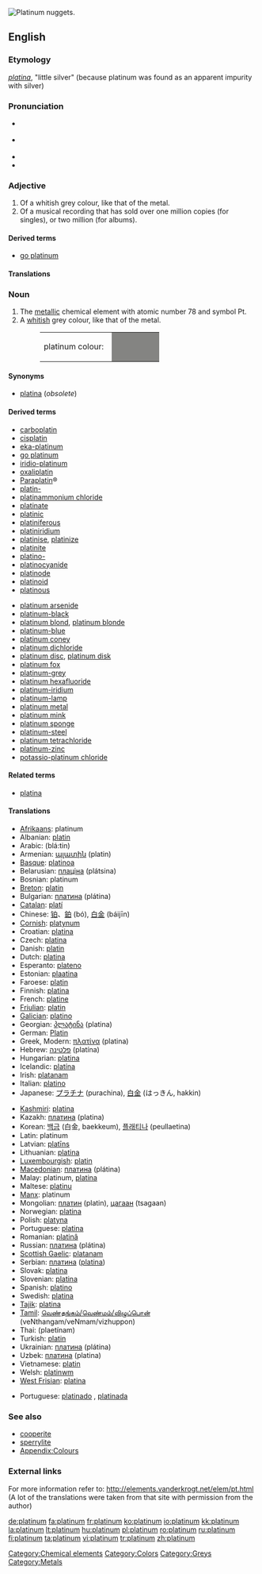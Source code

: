 [[Image:Platinum_nuggets.jpg|thumb|right|Platinum nuggets.]]
{{wikipedia}}
==English==

{{elements|Pt|iridium|Ir|gold|Au}}

===Etymology===
{{Sp.}} ''[[platina#Spanish|platina]]'', "little silver" (because platinum was found as an apparent impurity with silver)

===Pronunciation===
* {{a|RP}} {{IPA|/ˈplætɪnəm/}}
* {{a|US}} {{IPA|/ˈplætənəm/|/ˈplætnəm/}}
* {{audio|en-uk-platinum.ogg|Audio (UK)}}
* {{audio|en-us-platinum.ogg|Audio (US)}}

===Adjective===
{{infl|en|adjective}}

# Of a whitish grey colour, like that of the metal.
# Of a musical recording that has sold over one million copies (for singles), or two million (for albums).

====Derived terms====
* [[go platinum]]

====Translations====
{{trans-top|colour}}
{{trans-mid}}
{{trans-bottom}}

{{trans-top|musical recording}}
{{trans-mid}}
{{trans-bottom}}

===Noun===
{{en-noun|-}}
{{wikipedia}}

# The [[metallic]] chemical element with atomic number 78 and symbol Pt.
# A [[whitish]] grey colour, like that of the metal.
#: <table><tr><td>platinum colour: &nbsp;</td><td bgcolor="#848482" width="80">&nbsp; </td></tr></table>

====Synonyms====
* [[platina]] (''obsolete'')

====Derived terms====
{{top2}}
* [[carboplatin]]
* [[cisplatin]]
* [[eka-platinum]]
* [[go platinum]]
* [[iridio-platinum]]
* [[oxaliplatin]]
* [[w:Carboplatin|Paraplatin]]&reg;
* [[platin-]]
* [[platinammonium chloride]]
* [[platinate]]
* [[platinic]]
* [[platiniferous]]
* [[platiniridium]]
* [[platinise]], [[platinize]]
* [[platinite]]
* [[platino-]]
* [[platinocyanide]]
* [[platinode]]
* [[platinoid]]
* [[platinous]]
{{mid2}}
* [[platinum arsenide]]
* [[platinum-black]]
* [[platinum blond]], [[platinum blonde]]
* [[platinum-blue]]
* [[platinum coney]]
* [[platinum dichloride]]
* [[platinum disc]], [[platinum disk]]
* [[platinum fox]]
* [[platinum-grey]]
* [[platinum hexafluoride]]
* [[platinum-iridium]]
* [[platinum-lamp]]
* [[platinum metal]]
* [[platinum mink]]
* [[platinum sponge]]
* [[platinum-steel]]
* [[platinum tetrachloride]]
* [[platinum-zinc]]
* [[potassio-platinum chloride]]
{{bottom}}

====Related terms====
* [[platina]]

====Translations====
{{trans-top|metal}}
* [[Afrikaans]]: platinum
* Albanian: [[platin]]
* Arabic: {{Arab|[[بلاتين]]}} (blá:tin) {{m}}
* Armenian: [[պլատին]] (platin)
* [[Basque]]: [[platinoa]]
* Belarusian: [[плацiна]] (plátsina) {{f}}
* Bosnian: platinum
* [[Breton]]: [[platin]] {{m}}
* Bulgarian: [[платина]] (plátina) {{f}}
* [[Catalan]]: [[platí]] {{m}}
* Chinese: [[铂]]、[[鉑]] (bó), [[白金]] (báijīn)
* [[Cornish]]: [[platynum]]
* Croatian: [[platina]]
* Czech: [[platina]] {{f}}
* Danish: [[platin]]
* Dutch: [[platina]] {{n}}
* Esperanto: [[plateno]]
* Estonian: [[plaatina]]
* Faroese: [[platin]]
* Finnish: [[platina]]
* French: [[platine]] {{m}}
* [[Friulian]]: [[platin]]
* [[Galician]]: [[platino]]
* Georgian: [[პლატინა]] (platina)
* German: [[Platin]] {{n}}
* Greek, Modern: [[πλατίνα]] (platina) {{m}}
* Hebrew: [[פלטינה]] (platína)
* Hungarian: [[platina]]
* Icelandic: [[platína]]
* Irish: [[platanam]]
* Italian: [[platino]] {{m}}
* Japanese: [[プラチナ]] (purachina), [[白金]] (はっきん, hakkin)
{{trans-mid}}
* [[Kashmiri]]: [[platina]]
* Kazakh: [[платина]] (platina)
* Korean: [[백금]] (白金, baekkeum), [[플래티나]] (peullaetina)
* Latin: platinum
* Latvian: [[platīns]]
* Lithuanian: [[platina]]
* [[Luxembourgish]]: [[platin]]
* [[Macedonian]]: [[платина]] (plátina) {{f}}
* Malay: platinum, [[platina]]
* Maltese: [[platinu]]
* [[Manx]]: platinum
* Mongolian: [[платин]] (platin), [[цагаан]] (tsagaan)
* Norwegian: [[platina]]
* Polish: [[platyna]] {{f}}
* Portuguese: [[platina]] {{f}}
* Romanian: [[platinâ]] {{f}}
* Russian: [[платина]] (plátina) {{f}}
* [[Scottish Gaelic]]: [[platanam]]
* Serbian: [[платина]] ([[platina]]) {{f}}
* Slovak: [[platina]]
* Slovenian: [[platina]] {{f}}
* Spanish: [[platino]] {{m}}
* Swedish: [[platina]]
* [[Tajik]]: [[platina]]
* [[Tamil]]: [[வெண்தங்கம்/வெண்மம்/விழுப்பொன்]] (veNthangam/veNmam/vizhuppon)
* Thai: {{Thai|[[แพลทินัม]]}} (plaetínam)
* Turkish: [[platin]]
* Ukrainian: [[платина]] (plátina) {{f}}
* Uzbek: [[платина]] (platina)
* Vietnamese: [[platin]]
* Welsh: [[platinwm]]
* [[West Frisian]]: [[platina]] {{n}}
{{trans-bottom}}

{{trans-top|colour}}
* Portuguese: [[platinado]] {{m}}, [[platinada]] {{f}}
{{trans-mid}}
{{trans-bottom}}

===See also===
* [[cooperite]]
* [[sperrylite]]
* [[Appendix:Colours]]

===External links===
For more information refer to:
http://elements.vanderkrogt.net/elem/pt.html
(A lot of the translations were taken from that site with permission from the author)

[[Category:Chemical elements]]
[[Category:Colors]]
[[Category:Greys]]
[[Category:Metals]]

[[de:platinum]]
[[fa:platinum]]
[[fr:platinum]]
[[ko:platinum]]
[[io:platinum]]
[[kk:platinum]]
[[la:platinum]]
[[lt:platinum]]
[[hu:platinum]]
[[pl:platinum]]
[[ro:platinum]]
[[ru:platinum]]
[[fi:platinum]]
[[ta:platinum]]
[[vi:platinum]]
[[tr:platinum]]
[[zh:platinum]]